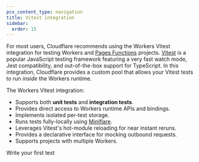 ```yaml
---
pcx_content_type: navigation
title: Vitest integration
sidebar:
  order: 15
---
```



For most users, Cloudflare recommends using the Workers Vitest integration for testing Workers and [Pages Functions](/pages/functions/) projects. [Vitest](https://vitest.dev/) is a popular JavaScript testing framework featuring a very fast watch mode, Jest compatibility, and out-of-the-box support for TypeScript. In this integration, Cloudflare provides a custom pool that allows your Vitest tests to run _inside_ the Workers runtime.

The Workers Vitest integration:

- Supports both **unit tests** and **integration tests**.
- Provides direct access to Workers runtime APIs and bindings.
- Implements isolated per-test storage.
- Runs tests fully-locally using [Miniflare](https://miniflare.dev/).
- Leverages Vitest's hot-module reloading for near instant reruns.
- Provides a declarative interface for mocking outbound requests.
- Supports projects with multiple Workers.

<LinkButton href="/workers/testing/vitest-integration/write-your-first-test/">
	Write your first test
</LinkButton>
